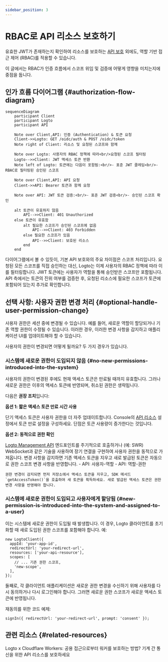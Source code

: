 ```yaml
---
sidebar_position: 3
---
```


# RBAC로 API 리소스 보호하기

유효한 JWT가 존재하는지 확인하여 리소스를 보호하는 [API 보호](/authorization/api-resources/protect-your-api) 외에도, 역할 기반 접근 제어 (RBAC)를 적용할 수 있습니다.

이 글에서는 RBAC가 인증 흐름에서 스코프 위임 및 검증에 어떻게 영향을 미치는지에 중점을 둡니다.

## 인가 흐름 다이어그램 \{#authorization-flow-diagram}

```mermaid
sequenceDiagram
    participant Client
    participant Logto
    participant API

    Note over Client,API: 인증 (Authentication) & 토큰 요청
    Client->>Logto: GET /oidc/auth & POST /oidc/token
    Note right of Client: 리소스 및 요청된 스코프와 함께

    Note over Logto: 사용자의 RBAC 정책에 따라<br/>요청된 스코프 필터링
    Logto-->>Client: JWT 액세스 토큰 반환
    Note left of Logto: 토큰에는 다음이 포함됨:<br/>- 표준 JWT 클레임<br/>- RBAC로 필터링된 승인된 스코프

    Note over Client,API: API 요청
    Client->>API: Bearer 토큰과 함께 요청

    Note over API: JWT 토큰 검증:<br/>- 표준 JWT 검증<br/>- 승인된 스코프 확인

    alt 토큰이 유효하지 않음
        API-->>Client: 401 Unauthorized
    else 토큰이 유효함
        alt 필요한 스코프가 승인된 스코프에 없음
            API-->>Client: 403 Forbidden
        else 필요한 스코프가 있음
            API-->>Client: 보호된 리소스
        end
    end
```

다이어그램에서 볼 수 있듯이, 기본 API 보호와의 주요 차이점은 스코프 처리입니다. 요청된 모든 스코프를 직접 승인하는 대신, Logto는 이제 사용자의 RBAC 정책에 따라 이를 필터링합니다. JWT 토큰에는 사용자가 역할을 통해 승인받은 스코프만 포함됩니다. API 측에서는 토큰의 진위 여부를 검증한 후, 요청된 리소스에 필요한 스코프가 토큰에 포함되어 있는지 추가로 확인합니다.

## 선택 사항: 사용자 권한 변경 처리 \{#optional-handle-user-permission-change}

사용자 권한은 세션 중에 변경될 수 있습니다. 예를 들어, 새로운 역할이 할당되거나 기존 역할 권한이 수정될 수 있습니다. 이러한 경우, 이러한 변경 사항을 감지하고 애플리케이션 UI를 업데이트해야 할 수 있습니다.

사용자의 권한이 변경되면 어떻게 될까요? 두 가지 경우가 있습니다.

### 시스템에 새로운 권한이 도입되지 않음 \{#no-new-permissions-introduced-into-the-system}

사용자의 권한이 변경된 후에도 현재 액세스 토큰은 만료될 때까지 유효합니다. 그러나 새로운 권한은 이후의 액세스 토큰에 반영되며, 취소된 권한은 생략됩니다.

다음은 **권장 조치**입니다:

**옵션 1: 짧은 액세스 토큰 만료 시간 사용**

단기 액세스 토큰은 사용자 권한을 더 자주 업데이트합니다. Console의 [API 리소스](/authorization/api-resources/#logto-api-resource-schema) 설정에서 토큰 만료 설정을 구성하세요. 단점은 토큰 사용량이 증가한다는 것입니다.

**옵션 2: 동적으로 권한 확인**

[Logto Management API](/integrate-logto/interact-with-management-api) 엔드포인트를 주기적으로 호출하거나 (예: SWR) WebSocket과 같은 기술을 사용하여 장기 연결을 구현하여 사용자 권한을 동적으로 가져옵니다. 변경 사항을 감지하면 기존 액세스 토큰을 지우고 새로 발급된 토큰은 자동으로 권한 스코프 변경 사항을 반영합니다. - API: 사용자-역할 - API: 역할-권한

    권한 변경이 감지되면 먼저 저장소에서 액세스 토큰을 지우고, SDK 메서드 `getAccessToken()`을 호출하여 새 토큰을 획득하세요. 새로 발급된 액세스 토큰은 권한 변경 사항을 반영해야 합니다.

### 시스템에 새로운 권한이 도입되고 사용자에게 할당됨 \{#new-permission-is-introduced-into-the-system-and-assigned-to-a-user}

이는 시스템에 새로운 권한이 도입될 때 발생합니다. 이 경우, Logto 클라이언트를 초기화할 때 새로 도입된 권한 스코프를 포함해야 합니다. 예:

```tsx
new LogtoClient({
  appId: 'your-app-id',
  redirectUrl: 'your-redirect-url',
  resources: ['your-api-resource'],
  scopes: [
    // ... 기존 권한 스코프,
    'new-scope',
  ],
});
```

둘째로, 각 클라이언트 애플리케이션은 새로운 권한 변경을 수신하기 위해 사용자를 다시 동의하거나 다시 로그인해야 합니다. 그러면 새로운 권한 스코프가 새로운 액세스 토큰에 반영됩니다.

재동의를 위한 코드 예제:

```tsx
signIn({ redirectUrl: 'your-redirect-url', prompt: 'consent' });
```

## 관련 리소스 \{#related-resources}

<Url href="https://blog.logto.io/logto-x-cloudflare-workers">
  Logto x Cloudflare Workers: 공용 접근으로부터 워커를 보호하는 방법?
</Url>

<Url href="https://blog.logto.io/secure-api-for-machine-to-machine">
  기계 간 통신을 위한 API 리소스를 보호하세요
</Url>
